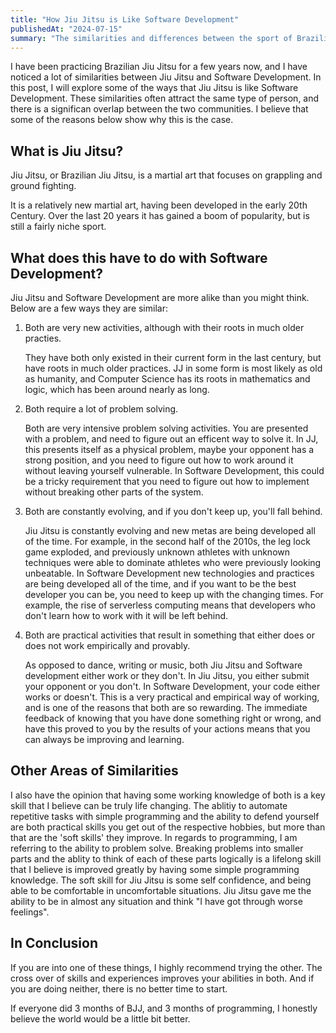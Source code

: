 ```yaml
---
title: "How Jiu Jitsu is Like Software Development"
publishedAt: "2024-07-15"
summary: "The similarities and differences between the sport of Brazilian Jiu Jitsu and the field of software development."
---
```


I have been practicing Brazilian Jiu Jitsu for a few years now, and I have noticed a lot of similarities between Jiu Jitsu and Software Development. In this post, I will explore some of the ways that Jiu Jitsu is like Software Development. These similarities often attract the same type of person, and there is a significan overlap between the two communities. I believe that some of the reasons below show why this is the case.

## What is Jiu Jitsu?

Jiu Jitsu, or Brazilian Jiu Jitsu, is a martial art that focuses on grappling and ground fighting.

It is a relatively new martial art, having been developed in the early 20th Century. Over the last 20 years it has gained a boom of popularity, but is still a fairly niche sport.

## What does this have to do with Software Development?

Jiu Jitsu and Software Development are more alike than you might think. Below are a few ways they are similar:

1. Both are very new activities, although with their roots in much older practies.

   They have both only existed in their current form in the last century, but have roots in much older practices. JJ in some form is most likely as old as humanity, and Computer Science has its roots in mathematics and logic, which has been around nearly as long.

2. Both require a lot of problem solving.

   Both are very intensive problem solving activities. You are presented with a problem, and need to figure out an efficent way to solve it. In JJ, this presents itself as a physical problem, maybe your opponent has a strong position, and you need to figure out how to work around it without leaving yourself vulnerable. In Software Development, this could be a tricky requirement that you need to figure out how to implement without breaking other parts of the system.

3. Both are constantly evolving, and if you don't keep up, you'll fall behind.

   Jiu Jitsu is constantly evolving and new metas are being developed all of the time. For example, in the second half of the 2010s, the leg lock game exploded, and previously unknown athletes with unknown techniques were able to dominate athletes who were previously looking unbeatable. In Software Development new technologies and practices are being developed all of the time, and if you want to be the best developer you can be, you need to keep up with the changing times. For example, the rise of serverless computing means that developers who don't learn how to work with it will be left behind.

4. Both are practical activities that result in something that either does or does not work empirically and provably.

   As opposed to dance, writing or music, both Jiu Jitsu and Software development either work or they don't. In Jiu Jitsu, you either submit your opponent or you don't. In Software Development, your code either works or doesn't. This is a very practical and empirical way of working, and is one of the reasons that both are so rewarding. The immediate feedback of knowing that you have done something right or wrong, and have this proved to you by the results of your actions means that you can always be improving and learning.

## Other Areas of Similarities

I also have the opinion that having some working knowledge of both is a key skill that I believe can be truly life changing. The ablitiy to automate repetitive tasks with simple programming and the ability to defend yourself are both practical skills you get out of the respective hobbies, but more than that are the 'soft skills' they improve. In regards to programming, I am referring to the ability to problem solve. Breaking problems into smaller parts and the ablity to think of each of these parts logically is a lifelong skill that I believe is improved greatly by having some simple programming knowledge. The soft skill for Jiu Jitsu is some self confidence, and being able to be comfortable in uncomfortable situations. Jiu Jitsu gave me the ability to be in almost any situation and think "I have got through worse feelings".

## In Conclusion

If you are into one of these things, I highly recommend trying the other. The cross over of skills and experiences improves your abilities in both. And if you are doing neither, there is no better time to start.

If everyone did 3 months of BJJ, and 3 months of programming, I honestly believe the world would be a little bit better.
